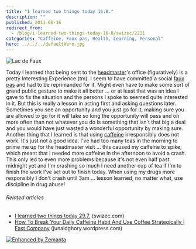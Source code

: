 ```yaml
---
title: "I learned two things today 16.8."
description: ""
published: 2011-08-16
redirect_from:
  - /blog/i-learned-two-things-today-16-8/swizec/2211
categories: "Caffeine, Faux pas, Health, Learning, Personal"
hero: ../../../defaultHero.jpg
---
```


![Lac de Faux](http://swizec.com/blog/wp-content/uploads/2011/08/300px-Lac_de_Faux2.jpg "Lac de Faux")

Today I learned that being sent to the [headmaster](http://en.wikipedia.org/wiki/Head_teacher "Head teacher")'s office (figuratively) is a pretty Interesting Experience (tm). I seem to have committed a social [faux pas](http://en.wikipedia.org/wiki/Faux_pas "Faux pas") and had to be reprimanded for it. Might even have to make some sort of grand public gesture to make it all better ... or at least that was an idea I gave to fix the situation and the persons I spoke to seemed quite interested in it. But this is really a lesson in acting first and asking questions later. Sometimes you see an opportunity and you just go for it, making sure you are allowed to go for it will take so long the opportunity will pass and on more often than not whatever you do is something that isn't that big a deal and you would have just wasted a wonderful opportunity by making sure. Another thing that I learned is that using [caffeine](http://en.wikipedia.org/wiki/Caffeine "Caffeine") irresponsibly does not work. It's just not a good idea. I've had too many teas in the morning to prime me up for the headmaster visit ... this caused my caffeine to spike, which meant that I needed more caffeine in the afternoon to avoid a crash. This only led to even more problems because it's not even half past midnight yet and I'm crashing so much I need another cup of tea if I'm to finish the work I've set out to finish today. When using my drugs more responsibly I don't crash until 3am ... lesson learned, no matter what, use discipline in drug abuse!

###### Related articles

- [I learned two things today 29.7.](http://swizec.com/blog/i-learned-two-things-today-29-7/swizec/2022) (swizec.com)
- [How To Break Your Daily Caffeine Habit And Use Coffee Strategically | Fast Company](http://junaidghory.wordpress.com/2011/08/16/how-to-break-your-daily-caffeine-habit-and-use-coffee-strategically-fast-company/) (junaidghory.wordpress.com)

[![Enhanced by Zemanta](http://img.zemanta.com/zemified_e.png?x-id=3c0c8898-abae-4e68-aa8a-d7d69c46edc8)](http://www.zemanta.com/ "Enhanced by Zemanta")
